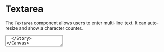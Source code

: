 
<Meta title="Atoms/Textarea" of={Textarea} />

# Textarea

The `Textarea` component allows users to enter multi-line text. It can auto-resize and show a character counter.

<Canvas>
  <Story name="Example">
    <Textarea label="Message" placeholder="Type your message..." />
  </Story>
</Canvas>

<ArgsTable of={Textarea} />
